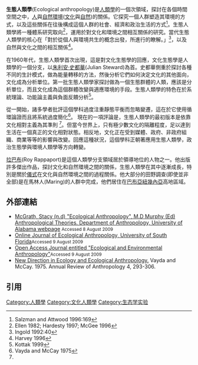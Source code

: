 {{Anthropology sidebar}}
'''生態人類學'''(Ecological anthropology)是[[人類學|人類學]]的一個次領域，探討在各個時間空間之中，[[人|人]]與[[自然環境|自然環境]]([[文化|文化]]與[[自然|自然]])的關係。它探究一個人群塑造其環境的方式，以及這些關係在往後構成這個人群的社會、經濟和政治生活的方式<ref> Salzman and Attwood 1996:169</ref>。生態人類學將一種體系研究取向<ref>Ellen 1982; Hardesty 1997; McGee 1996</ref>，運用於對文化和環境之間相互關係的研究。當代生態人類學的核心在「對於從個人與環境共生的概念出發，所進行的瞭解。」<ref>Ingold 1992:40 </ref>，以及自然與文化之間的相互關係<ref> Harvey 1996 </ref>。
 
在1960年代，生態人類學首次出現，這是對文化生態學的回應，文化生態學是人類學的一個分支，以[[朱利安·史都華|朱利安·史都華]](Julian Steward)為首。史都華側重於探討各種不同的生計模式，做為能量轉移的方法，然後分析它們如何決定文化的其他面向，文化成為分析單位。第一批生態人類學家探討做為一個生態群體的人類，應該是分析單位，而且文化成為這個群體改變與適應環境的手段。生態人類學的特色在於系統理論、功能論主義與負面反饋分析<ref name="#1">Kottak 1999</ref>。
 
從一開始，諸多學者批評這個學科過度注重靜態平衡而忽略變遷，這在於它使用循環論證而且將系統過度簡化<ref>Vayda and McCay 1975</ref>。 現在的一項評論是，生態人類學的最初版本是依靠文化相對主義為其準則 <ref name="#1"/>。但當今世界上，只有極少數文化的隔離程度，足以達到生活在一個真正的文化相對狀態。相反地，文化正在受到媒體、政府、非政府組織、商業等等的影響與改變。回應這種狀況，這個學科正朝著應用生態人類學，政治生態學與環境人類學等方向轉變。  
 
[[拉巴布|拉巴布]](Roy Rappaport)是這個人類學分支領域居於領導地位的人物之一。他出版許多傑出作品，探討文化和自然環境之間的關係，生態人類學在其中逐漸成長，特別是關於[[儀式|儀式]]在文化與自然環境之間的過程關係。他大部分的田野調查(即使並非全部)是在馬林人(Maring)的人群中完成，他們居住在[[巴布亞紐幾內亞|巴布亞紐幾內亞]]高地區域。

==外部連結==
* [http://www.as.ua.edu/ant/Faculty/murphy/ecologic.htm McGrath, Stacy (n.d) "Ecological Anthropology", M.D Murphy (Ed) Anthropological Theories. Department of Anthropology, University of Alabama webpage] {{Wayback|url=http://www.as.ua.edu/ant/Faculty/murphy/ecologic.htm |date=20120728105147 }} <small>Accessed 8 August 2009 </small>
* [https://web.archive.org/web/20080906202036/http://shell.cas.usf.edu/~jea/Pages/issues-of-jea.html#Vol11 Online Journal of Ecological Anthropology, University of South Florida]<small>Accessed 9 August 2009 </small>
* [https://web.archive.org/web/20091024041536/http://eea.anthro.uga.edu/index.php/eea/index Open Access Journal entitled "Ecological and Environmental Anthropology"]<small>Accessed 9 August 2009 </small>
*[http://arjournals.annualreviews.org/doi/abs/10.1146%2Fannurev.an.04.100175.001453 New Direction in Ecology and Ecological Anthropology.]  Vayda and McCay. 1975. Annual Review of Anthropology 4, 293-306.

==引用==
<references/>

[[Category:人類學|Category:人類學]]
[[Category:文化人類學|Category:文化人類學]]
[[Category:生态学实验|Category:生态学实验]]